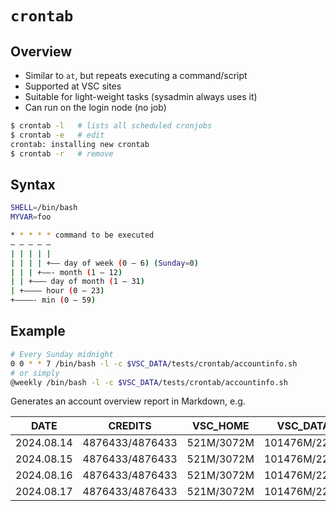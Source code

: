 # `crontab`

## Overview

- Similar to `at`, but repeats executing a command/script
- Supported at VSC sites
- Suitable for light-weight tasks (sysadmin always uses it)
- Can run on the login node (no job)

```bash
$ crontab -l   # lists all scheduled cronjobs
$ crontab -e   # edit
crontab: installing new crontab
$ crontab -r   # remove
```

## Syntax

```bash
SHELL=/bin/bash
MYVAR=foo

* * * * * command to be executed
– – – – –
| | | | |
| | | | +—– day of week (0 – 6) (Sunday=0)
| | | +——- month (1 – 12)
| | +——— day of month (1 – 31)
| +———– hour (0 – 23)
+————- min (0 – 59)
```

## Example

```bash
# Every Sunday midnight
0 0 * * 7 /bin/bash -l -c $VSC_DATA/tests/crontab/accountinfo.sh
# or simply
@weekly /bin/bash -l -c $VSC_DATA/tests/crontab/accountinfo.sh
```
Generates an account overview report in Markdown, e.g.

| DATE            | CREDITS         | VSC_HOME        | VSC_DATA        | VSC_SCRATCH     | STG_44          |
| --------------- | --------------- | --------------- | --------------- | --------------- | --------------- |
| 2024.08.14      | 4876433/4876433 | 521M/3072M      | 101476M/225G    | 70.16M/4.883T   | 2.103T/4T       |
| 2024.08.15      | 4876433/4876433 | 521M/3072M      | 101476M/225G    | 70.16M/4.883T   | 2.103T/4T       |
| 2024.08.16      | 4876433/4876433 | 521M/3072M      | 101476M/225G    | 70.16M/4.883T   | 2.103T/4T       |
| 2024.08.17      | 4876433/4876433 | 521M/3072M      | 101476M/225G    | 70.16M/4.883T   | 2.103T/4T       |